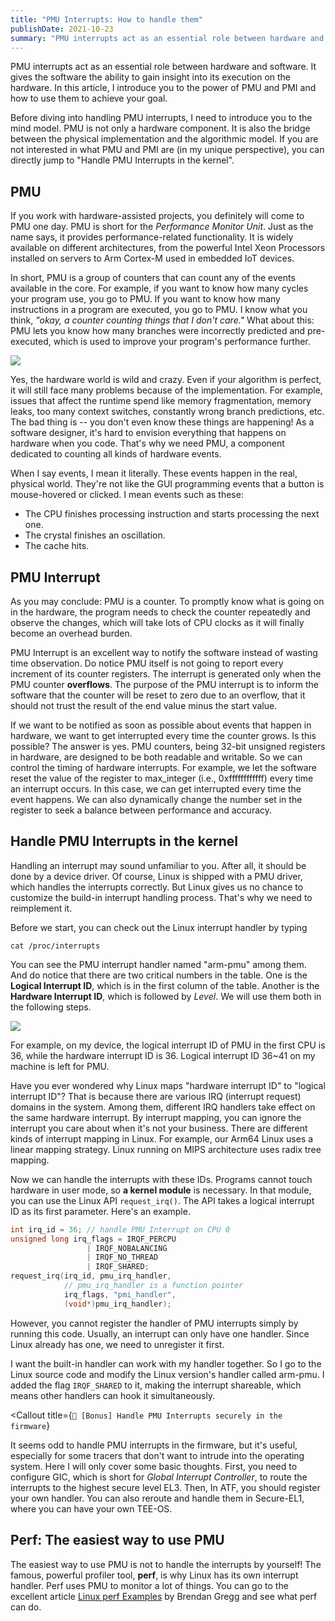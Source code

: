 ```yaml
---
title: "PMU Interrupts: How to handle them"
publishDate: 2021-10-23
summary: "PMU interrupts act as an essential role between hardware and software. It gives the software the ability to gain insight into its execution on the hardware. In this article, I introduce you to the power of PMU and PMI and how to use them to achieve your goal."
---
```


PMU interrupts act as an essential role between hardware and software. It gives the software the ability to gain insight into its execution on the hardware. In this article, I introduce you to the power of PMU and PMI and how to use them to achieve your goal.

Before diving into handling PMU interrupts, I need to introduce you to the mind model. PMU is not only a hardware component. It is also the bridge between the physical implementation and the algorithmic model. If you are not interested in what PMU and PMI are (in my unique perspective), you can directly jump to "Handle PMU Interrupts in the kernel".

## PMU

If you work with hardware-assisted projects, you definitely will come to PMU one day. PMU is short for the _Performance Monitor Unit_. Just as the name says, it provides performance-related functionality. It is widely available on different architectures, from the powerful Intel Xeon Processors installed on servers to Arm Cortex-M used in embedded IoT devices.

In short, PMU is a group of counters that can count any of the events available in the core. For example, if you want to know how many cycles your program use, you go to PMU. If you want to know how many instructions in a program are executed, you go to PMU. I know what you think, _"okay, a counter counting things that I don't care."_ What about this: PMU lets you know how many branches were incorrectly predicted and pre-executed, which is used to improve your program's performance further.

![](images/DeiMrq.jpg)

Yes, the hardware world is wild and crazy. Even if your algorithm is perfect, it will still face many problems because of the implementation. For example, issues that affect the runtime spend like memory fragmentation, memory leaks, too many context switches, constantly wrong branch predictions, etc. The bad thing is -- you don't even know these things are happening! As a software designer, it's hard to envision everything that happens on hardware when you code. That's why we need PMU, a component dedicated to counting all kinds of hardware events.

When I say events, I mean it literally. These events happen in the real, physical world. They're not like the GUI programming events that a button is mouse-hovered or clicked. I mean events such as these:

- The CPU finishes processing instruction and starts processing the next one.
- The crystal finishes an oscillation.
- The cache hits.

## PMU Interrupt

As you may conclude: PMU is a counter. To promptly know what is going on in the hardware, the program needs to check the counter repeatedly and observe the changes, which will take lots of CPU clocks as it will finally become an overhead burden.

PMU Interrupt is an excellent way to notify the software instead of wasting time observation. Do notice PMU itself is not going to report every increment of its counter registers. The interrupt is generated only when the PMU counter **overflows**. The purpose of the PMU interrupt is to inform the software that the counter will be reset to zero due to an overflow, that it should not trust the result of the end value minus the start value.

If we want to be notified as soon as possible about events that happen in hardware, we want to get interrupted every time the counter grows. Is this possible? The answer is yes. PMU counters, being 32-bit unsigned registers in hardware, are designed to be both readable and writable. So we can control the timing of hardware interrupts. For example, we let the software reset the value of the register to max_integer (i.e., 0xffffffffffff) every time an interrupt occurs. In this case, we can get interrupted every time the event happens. We can also dynamically change the number set in the register to seek a balance between performance and accuracy.

## Handle PMU Interrupts in the kernel

<Dialog>The following part is based on Armv8, aarch64.</Dialog>

Handling an interrupt may sound unfamiliar to you. After all, it should be done by a device driver. Of course, Linux is shipped with a PMU driver, which handles the interrupts correctly. But Linux gives us no chance to customize the build-in interrupt handling process. That's why we need to reimplement it.

Before we start, you can check out the Linux interrupt handler by typing

```shell
cat /proc/interrupts
```

You can see the PMU interrupt handler named "arm-pmu" among them. And do notice that there are two critical numbers in the table. One is the **Logical Interrupt ID**, which is in the first column of the table. Another is the **Hardware Interrupt ID**, which is followed by _Level_. We will use them both in the following steps.

![](images/WikgVn.png)

For example, on my device, the logical interrupt ID of PMU in the first CPU is 36, while the hardware interrupt ID is 36. Logical interrupt ID 36~41 on my machine is left for PMU.

<Callout icon="💡" title="Think Further">
  Have you ever wondered why Linux maps "hardware interrupt ID" to
  "logical interrupt ID"? That is because there are various IRQ
  (interrupt request) domains in the system. Among them, different IRQ
  handlers take effect on the same hardware interrupt. By interrupt
  mapping, you can ignore the interrupt you care about when it's not
  your business. There are different kinds of interrupt mapping in
  Linux. For example, our Arm64 Linux uses a linear mapping strategy.
  Linux running on MIPS architecture uses radix tree mapping.
</Callout>

Now we can handle the interrupts with these IDs. Programs cannot touch hardware in user mode, so **a kernel module** is necessary. In that module, you can use the Linux API `request_irq()`. The API takes a logical interrupt ID as its first parameter. Here's an example.

```c
int irq_id = 36; // handle PMU Interrupt on CPU 0
unsigned long irq_flags = IRQF_PERCPU
                 | IRQF_NOBALANCING
                 | IRQF_NO_THREAD
                 | IRQF_SHARED;
request_irq(irq_id, pmu_irq_handler,
            // pmu_irq_handler is a function pointer
            irq_flags, "pmi_handler",
            (void*)pmu_irq_handler);
```

However, you cannot register the handler of PMU interrupts simply by running this code. Usually, an interrupt can only have one handler. Since Linux already has one, we need to unregister it first.

I want the built-in handler can work with my handler together. So I go to the Linux source code and modify the Linux version's handler called arm-pmu. I added the flag `IRQF_SHARED` to it, making the interrupt shareable, which means other handlers can hook it simultaneously.

<Callout
  title={`💭 [Bonus] Handle PMU Interrupts securely in the firmware`}
>
  It seems odd to handle PMU interrupts in the firmware, but it's
  useful, especially for some tracers that don't want to intrude into
  the operating system. Here I will only cover some basic thoughts.
  First, you need to configure GIC, which is short for *Global
  Interrupt Controller*, to route the interrupts to the highest secure
  level EL3. Then, In ATF, you should register your own handler. You
  can also reroute and handle them in Secure-EL1, where you can have
  your own TEE-OS.
</Callout>

## Perf: The easiest way to use PMU

The easiest way to use PMU is not to handle the interrupts by yourself! The famous, powerful profiler tool, **perf**, is why Linux has its own interrupt handler. Perf uses PMU to monitor a lot of things. You can go to the excellent article [Linux perf Examples](https://www.brendangregg.com/perf.html) by Brendan Gregg and see what perf can do.
